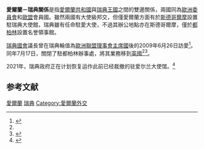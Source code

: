 {{Infobox Bilateral relations|愛爾蘭－瑞典|Ireland|Sweden|mission1=愛爾蘭駐瑞典大使館|mission2=瑞典駐都柏林領事館|filetype=png}}
'''愛爾蘭－瑞典關係'''是指[[愛爾蘭共和國|愛爾蘭共和國]]與[[瑞典王國|瑞典王國]]之間的雙邊關係，兩國同為[[歐洲委員會|歐洲委員會]]和[[歐盟|歐盟]]會員國。雖然兩國有大使級邦交，但僅愛爾蘭方面有於[[斯德哥爾摩|斯德哥爾摩]]設置駐瑞典大使館，瑞典雖有任命駐愛大使，不過其辦公地點亦在斯德哥爾摩，僅於[[都柏林|都柏林]]設置名誉領事館。

[[瑞典國會|瑞典國會]]議長{{Link-sv|佩尔·韦斯特贝里|Per Westerberg}}曾在瑞典輪值為[[歐洲聯盟理事會主席國|歐洲聯盟理事會主席國]]後的2009年6月26日訪愛<ref name=swede>{{Cite web|url = http://www.swedenabroad.com/News____9608.aspx?slaveid=93464|title = The Speaker of the Swedish Parliament visits Dublin|date = 2009-06-28|accessdate = 2014-10-28|archive-date = 2017-10-20|archive-url = https://wayback.archive-it.org/all/20171020154844/http://www.swedenabroad.com/News____9608.aspx?slaveid=93464|dead-url = yes}}</ref>。同年7月17日，{{Link-sv|瑞典貿易委員會|Exportrådet}}關閉了駐都柏林辦事處，將其業務移到[[英國|英國]]<ref name=swede/><ref name=trade>{{Cite web|url = http://www.swedishtrade.se/sv/vara-kontor/europa/Irland/|title = Exportrådet i Irland|date = 2009-06-28|work = Swedishtrade.se|deadurl = yes|archiveurl = https://web.archive.org/web/20090326143347/http://www.swedishtrade.se/sv/vara-kontor/europa/irland/|archivedate = 2009-03-26}}</ref>。

2021年，瑞典政府正在计划恢复运作此前已经裁撤的驻爱尔兰大使馆。<ref>{{cite web |title=Government intends to open embassy in Dublin and consulate-general in San Francisco |url=https://www.government.se/press-releases/2021/11/government-intends-to-open-embassy-in-dublin-and-consulate-general-in-san-francisco/ |website=瑞典政府 |accessdate=2022-02-02 |language=en |archive-date=2022-03-02 |archive-url=https://web.archive.org/web/20220302021046/https://government.se/press-releases/2021/11/government-intends-to-open-embassy-in-dublin-and-consulate-general-in-san-francisco/ |dead-url=no }}</ref>

== 参考文献 ==
{{Reflist}}
{{瑞典外交}}{{愛爾蘭共和國外交}}
{{stub}}
{{Portal bar|國際關係|瑞典|愛爾蘭}}
[[Category:瑞典雙邊關係|愛爾蘭]]
[[Category:愛爾蘭雙邊關係|瑞典]]
[[Category:愛爾蘭外交|Category:愛爾蘭外交]]